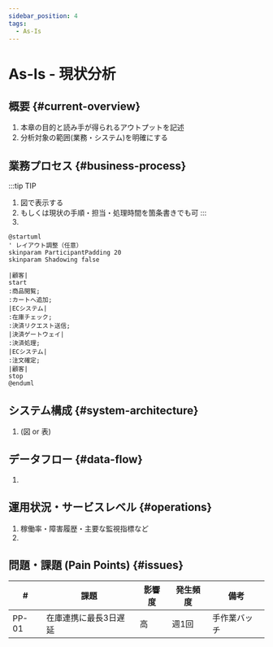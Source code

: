 ```yaml
---
sidebar_position: 4
tags:
  - As-Is
---
```


# As-Is - 現状分析

<!--
TBDの使い方
  <TBD/> コンポーネントは未確定項目を可視化するための占位マークです
  執筆完了後はimport文といっしょにこのコメントも必ず削除すること
-->

## 概要 {#current-overview}
1. 本章の目的と読み手が得られるアウトプットを記述
1. 分析対象の範囲(業務・システム)を明確にする

## 業務プロセス {#business-process}

:::tip TIP
1. 図で表示する
1. もしくは現状の手順・担当・処理時間を箇条書きでも可
:::
1. <TBD/>

```plantuml title="as-is-business-process.puml"
@startuml
' レイアウト調整（任意）
skinparam ParticipantPadding 20
skinparam Shadowing false

|顧客|
start
:商品閲覧;
:カートへ追加;
|ECシステム|
:在庫チェック;
:決済リクエスト送信;
|決済ゲートウェイ|
:決済処理;
|ECシステム|
:注文確定;
|顧客|
stop
@enduml
```

## システム構成 {#system-architecture}
1. <TBD/> (図 or 表)

## データフロー {#data-flow}
1. <TBD/>

## 運用状況・サービスレベル {#operations}
1. 稼働率・障害履歴・主要な監視指標など
1. <TBD/>

## 問題・課題 (Pain Points) {#issues}

| # | 課題 | 影響度 | 発生頻度 | 備考 |
| - | ---- | ------ | -------- | ---- |
| PP-01 | 在庫連携に最長3日遅延 | 高 | 週1回 | 手作業バッチ |
